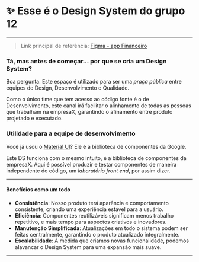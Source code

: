 
<Meta title='✨ Comece por aqui ✨' />

# ✨ Esse é o Design System do grupo 12
---

> Link principal de referência: [Figma - app Financeiro](https://www.figma.com/design/P4fEHULnr9okeGIT7p3P0G/Marsha-Design-System?node-id=16298-3&t=bBULTfjHNCn5TJyc-0)

### Tá, mas antes de começar... por que se cria um Design System?

Boa pergunta. Este espaço é utilizado para ser uma _praça pública_
entre equipes de Design, Desenvolvimento e Qualidade.

Como o único time que tem acesso ao código fonte é o de Desenvolvimento,
este canal irá facilitar o alinhamento de todas as pessoas
que trabalham na empresaX, garantindo o afinamento entre produto projetado e executado.

### Utilidade para a equipe de desenvolvimento

Você já usou o [Material UI](https://m3.material.io/)? Ele é a biblioteca de componentes da Google.

Este DS funciona com o mesmo intuito, é a biblioteca de componentes da empresaX.
Aqui é possível produzir e testar componentes de maneira independente do código,
um _laboratório front end_, por assim dizer.

---
#### Benefícios como um todo

- **Consistência**: Nosso produto terá aparência e comportamento consistente, criando uma experiência estável para a usuário.
- **Eficiência**: Componentes reutilizáveis significam menos trabalho repetitivo, e mais tempo para aspectos criativos e inovadores.
- **Manutenção Simplificada**: Atualizações em todo o sistema podem ser feitas centralmente, garantindo o produto atualizado integralmente.
- **Escalabilidade**: À medida que criamos novas funcionalidade, podemos alavancar o Design System para uma expansão mais suave.

---